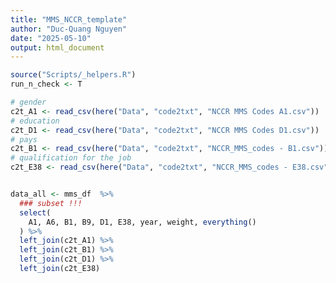 ```yaml
---
title: "MMS_NCCR_template"
author: "Duc-Quang Nguyen"
date: "2025-05-10"
output: html_document
---
```


```r
source("Scripts/_helpers.R")
run_n_check <- T
```


```r
# gender
c2t_A1 <- read_csv(here("Data", "code2txt", "NCCR MMS Codes A1.csv"))
# education
c2t_D1 <- read_csv(here("Data", "code2txt", "NCCR MMS Codes D1.csv"))
# pays 
c2t_B1 <- read_csv(here("Data", "code2txt", "NCCR_MMS_codes - B1.csv"))
# qualification for the job
c2t_E38 <- read_csv(here("Data", "code2txt", "NCCR_MMS_codes - E38.csv"))


data_all <- mms_df  %>% 
  ### subset !!!
  select(
    A1, A6, B1, B9, D1, E38, year, weight, everything()
  ) %>% 
  left_join(c2t_A1) %>% 
  left_join(c2t_B1) %>% 
  left_join(c2t_D1) %>% 
  left_join(c2t_E38)
```